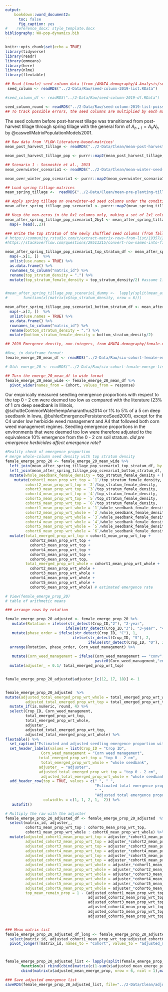 ```yaml
---
output:
    bookdown::word_document2:
      toc: false
      fig_caption: yes
#    reference_docx: style_template.docx
bibliography: WH-pop-dynamics.bib
---
```


```r
knitr::opts_chunk$set(echo = TRUE)
library(tidyverse)
library(readr)
library(emmeans)
library(here)
library(nlme)
library(flextable)
```


```r
## Read (female) seed column data (from /AMATA-demography/4-Analysis/seedbank-fates-2014-through-2019.Rmd at chunk seed-column-19) 
 seed_column <- readRDS("../2-Data/Raw/seed-column-2019-list.RData")

#seed_column_df <- readRDS("../2-Data/Raw/seed-column-2019-df.RData")

seed_column_round <- readRDS("../2-Data/Raw/seed-column-2019-list-poisson.RData")
## To track possible errors, the seed columns are multiplied by each matrix step-by-step
```

The seed column before post-harvest tillage was transitioned from post-harvest tillage through spring tillage with the general form of $A_{h+1} = A_hN_h$ by @caswellMatrixPopulationModels2001.  

```r
## Raw data from 'FLOW-literature-based-matrices'
mean_post_harvest_tillage <- readRDS("../2-Data/Clean/mean-post-harvest-tillage.RData")

mean_post_harvest_tillage_pop <- purrr::map2(mean_post_harvest_tillage, seed_column, `%*%`)
```

```r
## Scenario 1 - Sosnoskie et al., 2013
mean_overwinter_scenario1 <- readRDS("../2-Data/Clean/mean-winter-seed-survival-Sosnoskie.RData")

mean_over_winter_pop_scenario1 <- purrr::map2(mean_overwinter_scenario1, mean_post_harvest_tillage_pop, `%*%`)
```

```r
## Load spring tillage matrices
mean_spring_tillage <-  readRDS("../2-Data/Clean/mean-pre-planting-tillage.RData")

## Apply spring tillage on overwinter-ed seed columns under the condition reported by Sosnoskie et al. 2013
mean_after_spring_tillage_pop_scenario1 <- purrr::map2(mean_spring_tillage, mean_over_winter_pop_scenario1, `%*%`)

## Keep the non-zeros in the 8x1 columns only, making a set of 2x1 columns
mean_after_spring_tillage_pop_scenario1_2by1 <- mean_after_spring_tillage_pop_scenario1   %>%
  map(~ head(.,2))

```


```r

### Write the top stratum of the newly shuffled seed columns (from fall tillage through spring tillage) into a dummy matrix
# https://community.rstudio.com/t/extract-matrix-rows-from-list/19357/2
#https://stackoverflow.com/questions/29511215/convert-row-names-into-first-column

mean_after_spring_tillage_pop_scenario1_top_stratum_df <- mean_after_spring_tillage_pop_scenario1  %>%
  map(~.x[1, ])  %>% 
  unlist(use.names = TRUE) %>%
  as.data.frame() %>%
  rownames_to_column("matrix_id") %>% 
  rename(top_stratum_density = ".") %>%
  mutate(top_stratum_female_density = top_stratum_density/2) #assume 1:1 male:female


#mean_after_spring_tillage_pop_scenario1_dummy <-  lapply(split(mean_after_spring_tillage_pop_scenario1_df, mean_after_spring_tillage_pop_scenario1_df$matrix_id),
#       function(x)(matrix(x$top_stratum_density, nrow = 6)))

mean_after_spring_tillage_pop_scenario1_bottom_stratum_df <- mean_after_spring_tillage_pop_scenario1  %>%
  map(~.x[2, ])  %>% 
  unlist(use.names = TRUE) %>%
  as.data.frame() %>%
  rownames_to_column("matrix_id") %>% 
  rename(bottom_stratum_density = ".") %>%
  mutate(bottom_stratum_female_density = bottom_stratum_density/2)

```

```r
## 2020 Emergence density, non-integers, from AMATA-demography/female-emergence chunk emerge-20-emm-df

#New, in dataframe format: 
female_emerge_20_mean_df <- readRDS("../2-Data/Raw/six-cohort-female-emerge-df-2020-raw.RData")

# Old: emerge_20 <- readRDS("../2-Data/Raw/six-cohort-female-emerge-list-2020-raw.RData")

## Turn the emerge_20_mean_df to wide format 
female_emerge_20_mean_wide <- female_emerge_20_mean_df %>%
  pivot_wider(names_from = Cohort, values_from = response)
```


Our empirically measured seedling emergence proportions with respect to the top 0 - 2 cm were deemed too low as compared with the literature (23% of 1 cm deep seedbank in Illinois, @schutteCommonWaterhempAmaranthus2014 or 1% to 5% of a 5 cm deep seedbank in Iowa, @buhlerEmergencePersistenceSeed2001), except for the C4 under low herbicide weed management and A4 that followed both corn weed management regimes. Seedling emergence proportions in the environments that were deemed too low were therefore adjusted to the equivalence 10% emergence from the 0 - 2 cm soil stratum. 
*did pre emergence herbicides affect emergence rate?*
```r
#Reality check of emergence proportion
# merge whole-column seed density with top stratum density
female_emerge_prop_20 <- female_emerge_20_mean_wide %>% 
  left_join(mean_after_spring_tillage_pop_scenario1_top_stratum_df, by = "matrix_id") %>%
  left_join(mean_after_spring_tillage_pop_scenario1_bottom_stratum_df, by = "matrix_id") %>%
  mutate(whole_seedbank_female_density = top_stratum_female_density + bottom_stratum_female_density) %>%
    mutate(cohort1_mean_prop_wrt_top = `1`/top_stratum_female_density,
         cohort2_mean_prop_wrt_top = `2`/top_stratum_female_density,
         cohort3_mean_prop_wrt_top = `3`/top_stratum_female_density,
         cohort4_mean_prop_wrt_top = `4`/top_stratum_female_density,
         cohort5_mean_prop_wrt_top = `5`/top_stratum_female_density,
         cohort6_mean_prop_wrt_top = `6`/top_stratum_female_density,
         cohort1_mean_prop_wrt_whole = `1`/whole_seedbank_female_density,
         cohort2_mean_prop_wrt_whole = `2`/whole_seedbank_female_density,
         cohort3_mean_prop_wrt_whole = `3`/whole_seedbank_female_density,
         cohort4_mean_prop_wrt_whole = `4`/whole_seedbank_female_density,
         cohort5_mean_prop_wrt_whole = `5`/whole_seedbank_female_density,
         cohort6_mean_prop_wrt_whole = `6`/whole_seedbank_female_density) %>%
  mutate(total_emerged_prop_wrt_top = cohort1_mean_prop_wrt_top + 
           cohort2_mean_prop_wrt_top + 
           cohort3_mean_prop_wrt_top + 
           cohort4_mean_prop_wrt_top + 
           cohort5_mean_prop_wrt_top +
           cohort6_mean_prop_wrt_top,
         total_emerged_prop_wrt_whole = cohort1_mean_prop_wrt_whole + 
           cohort2_mean_prop_wrt_whole + 
           cohort3_mean_prop_wrt_whole + 
           cohort4_mean_prop_wrt_whole + 
           cohort5_mean_prop_wrt_whole +
           cohort6_mean_prop_wrt_whole) # estimated emergence rate  

# View(female_emerge_prop_20)
# table of arithmetic means

### arrange rows by rotation 

female_emerge_prop_20_adjusted <- female_emerge_prop_20 %>% 
   mutate(Rotation = ifelse(str_detect(Crop_ID,"2"), "2-year",
                           ifelse(str_detect(Crop_ID,"3"), "3-year", "4-year"))) %>%
   mutate(phase_order = ifelse(str_detect(Crop_ID, "C"), 1,
                              ifelse(str_detect(Crop_ID, "S"), 2,
                                     ifelse(str_detect(Crop_ID, "O"), 3, 4)))) %>%
  arrange(Rotation, phase_order, Corn_weed_management) %>%
  
   mutate(Corn_weed_management = ifelse(Corn_weed_management == "conv",
                                        paste0(Corn_weed_management,"entional"), "low")) %>%
  mutate(adjuster_ = 0.1/ total_emerged_prop_wrt_top)


female_emerge_prop_20_adjusted$adjuster_[c(12, 17, 18)] <- 1


female_emerge_prop_20_adjusted  %>%
mutate(adjusted_total_emerged_prop_wrt_whole = total_emerged_prop_wrt_whole*adjuster_,
         adjusted_total_emerged_prop_wrt_top = total_emerged_prop_wrt_top*adjuster_)  %>%
  mutate_if(is.numeric, round, 4) %>%
  select(Crop_ID, Corn_weed_management, 
         total_emerged_prop_wrt_top, 
         total_emerged_prop_wrt_whole, 
         adjuster_,
         adjusted_total_emerged_prop_wrt_top,
         adjusted_total_emerged_prop_wrt_whole) %>%
flextable() %>%
  set_caption("Estimated and adjusted seedling emergence proportion with respect to the top 0 - 2 cm soil stratum and the whole seedbank (20 cm deep) using 2019 stratified soil seedbank densities and 2020 seedling emergence densities.") %>%
  set_header_labels(values = list(Crop_ID = "Crop ID",
                Corn_weed_management = "Corn weed management",
               total_emerged_prop_wrt_top = "top 0 - 2 cm",
                total_emerged_prop_wrt_whole = "whole seedbank",
               adjuster_ = "adjuster",
               adjusted_total_emerged_prop_wrt_top = "top 0 - 2 cm",
                adjusted_total_emerged_prop_wrt_whole = "whole seedbank")) %>%
  add_header_row(top = TRUE, values = c(" ", " ", 
                                        "Estimated total emergence proportion with respect to",
                                        " ",
                                        "Adjusted total emergence proportion with respect to"), 
                 colwidths = c(1, 1, 2, 1,  2)) %>%
   autofit() 

```

```r
# Multiply the raw with the adjuster
female_emerge_prop_20_adjusted_df <- female_emerge_prop_20_adjusted  %>%
  select(matrix_id, adjuster_,
         cohort1_mean_prop_wrt_top : cohort6_mean_prop_wrt_top,
         cohort1_mean_prop_wrt_whole : cohort6_mean_prop_wrt_whole) %>%
  mutate(adjusted_cohort1_mean_prop_wrt_top = adjuster_*cohort1_mean_prop_wrt_top,
         adjusted_cohort2_mean_prop_wrt_top = adjuster_*cohort2_mean_prop_wrt_top,
         adjusted_cohort3_mean_prop_wrt_top = adjuster_*cohort3_mean_prop_wrt_top,
         adjusted_cohort4_mean_prop_wrt_top = adjuster_*cohort4_mean_prop_wrt_top,
         adjusted_cohort5_mean_prop_wrt_top = adjuster_*cohort5_mean_prop_wrt_top,
         adjusted_cohort6_mean_prop_wrt_top = adjuster_*cohort6_mean_prop_wrt_top,
         adjusted_cohort1_mean_prop_wrt_whole = adjuster_*cohort1_mean_prop_wrt_whole,
         adjusted_cohort2_mean_prop_wrt_whole = adjuster_*cohort2_mean_prop_wrt_whole,
         adjusted_cohort3_mean_prop_wrt_whole = adjuster_*cohort3_mean_prop_wrt_whole,
         adjusted_cohort4_mean_prop_wrt_whole = adjuster_*cohort4_mean_prop_wrt_whole,
         adjusted_cohort5_mean_prop_wrt_whole = adjuster_*cohort5_mean_prop_wrt_whole,
         adjusted_cohort6_mean_prop_wrt_whole = adjuster_*cohort6_mean_prop_wrt_whole,
         top_mean_remain_prop = 1 - (adjusted_cohort1_mean_prop_wrt_top +
                                     adjusted_cohort2_mean_prop_wrt_top + 
                                     adjusted_cohort3_mean_prop_wrt_top +
                                     adjusted_cohort4_mean_prop_wrt_top + 
                                     adjusted_cohort5_mean_prop_wrt_top + 
                                     adjusted_cohort6_mean_prop_wrt_top))


### Mean matrix list 
female_emerge_prop_20_adjusted_df_long <- female_emerge_prop_20_adjusted_df %>%
  select(matrix_id, adjusted_cohort1_mean_prop_wrt_top:adjusted_cohort6_mean_prop_wrt_top) %>%
  pivot_longer(!matrix_id, names_to = "Cohort", values_to = "adjusted_mean_emerge_prop")



female_emerge_prop_20_adjusted_list <- lapply(split(female_emerge_prop_20_adjusted_df_long, female_emerge_prop_20_adjusted_df_long$matrix_id),
       function(x) rbind(cbind(matrix(c(1-sum(x$adjusted_mean_emerge_prop), 0,0,1), nrow = 2, byrow = TRUE), matrix(0,nrow = 2, ncol = 6)),
       cbind(matrix(x$adjusted_mean_emerge_prop, nrow = 6, ncol = 1),matrix(0,nrow =6, ncol=7))))

### Save adjusted emergence list  
saveRDS(female_emerge_prop_20_adjusted_list, file="../2-Data/Clean/adjusted-mean-emergence-prop.RData")

```


